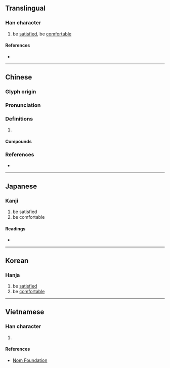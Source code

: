 {{also|惬}}
{{character info/new}}
==Translingual==

===Han character===
{{Han char|rn=61|rad=心|as=09|sn=12|four=91013|canj=PSKO|ids=⿰忄匧}}

# be [[satisfied]], be [[comfortable]]

====References====
* {{Han ref|kx=0395.180|dkj=10949|dj=0733.020|hdz=42325.130|uh=611C|ud=24860|bh=B467|bd=46183}}

----

==Chinese==
{{zh-forms|s=惬}}

===Glyph origin===
{{Han etym}}

===Pronunciation===
{{zh-pron
|m=qiè
|c=hip3,hip6
|mc=y
|oc=y
|cat=
}}

===Definitions===
{{zh-hanzi}}

# {{rfdef|zh}}

====Compounds====
{{zh-der|愜意|不愜氣|愜懷|愜當|愜氣|愜心|愜貼}}

===References===
* {{R:yue:mfccd}}

----

==Japanese==

===Kanji===
{{ja-kanji|grade=|rs=心09}}

# be satisfied
# be comfortable

====Readings====
* {{ja-readings|on=[[きょう]] (kyō)|kun=[[こころよい]] (kokoroyoi)}}

----

==Korean==

===Hanja===
{{ko-hanja|hangeul=협|eumhun=|rv=hyeop|mr=hyŏp|y=hyep}}

# be [[satisfied]]
# be [[comfortable]]

----

==Vietnamese==

===Han character===
{{vi-readings|rs=心09|hanviet=[[khép]], [[khiếp]], [[thiếp]]}}

# {{defn|lang=vi|sort=心09}}

====References====
* [http://nomfoundation.org/common/nom_details.php?codepoint=611c Nom Foundation]